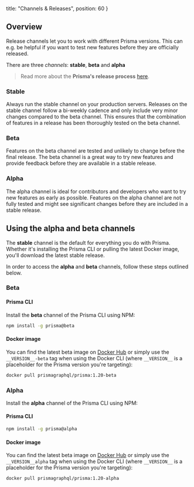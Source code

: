   title: "Channels & Releases",
  position: 60
}

## Overview

Release channels let you to work with different Prisma versions. This can e.g. be helpful if you want to test new features before they are officially released.

There are three _channels_: **stable**, **beta** and **alpha**

> Read more about the **Prisma's release process** [here](https://www.prisma.io/blog/improving-prismas-release-process-yaey8deiwaex/).

### Stable

Always run the stable channel on your production servers. Releases on the stable channel follow a bi-weekly cadence and only include very minor changes compared to the beta channel. This ensures that the combination of features in a release has been thoroughly tested on the beta channel.

### Beta

Features on the beta channel are tested and unlikely to change before the final release. The beta channel is a great way to try new features and provide feedback before they are available in a stable release.

### Alpha

The alpha channel is ideal for contributors and developers who want to try new features as early as possible. Features on the alpha channel are not fully tested and might see significant changes before they are included in a stable release.

## Using the alpha and beta channels

The **stable** channel is the default for everything you do with Prisma. Whether it's installing the Prisma CLI or pulling the latest Docker image, you'll download the latest stable release.

In order to access the **alpha** and **beta** channels, follow these steps outlined below.

### Beta

#### Prisma CLI

Install the **beta** channel of the Prisma CLI using NPM:

```sh
npm install -g prisma@beta
```

#### Docker image

You can find the latest beta image on [Docker Hub](https://hub.docker.com/r/prismagraphql/prisma/tags/) or simply use the `__VERSION__-beta` tag when using the Docker CLI (where `__VERSION__` is a placeholder for the Prisma version you're targeting):

```bash
docker pull prismagraphql/prisma:1.20-beta
```

### Alpha

Install the **alpha** channel of the Prisma CLI using NPM:

#### Prisma CLI

```sh
npm install -g prisma@alpha
```

#### Docker image

You can find the latest beta image on [Docker Hub](https://hub.docker.com/r/prismagraphql/prisma/tags/) or simply use the `__VERSION__alpha` tag when using the Docker CLI (where `__VERSION__` is a placeholder for the Prisma version you're targeting):

```bash
docker pull prismagraphql/prisma:1.20-alpha
```